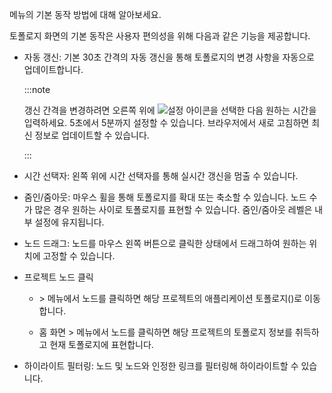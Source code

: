 <Cmdname sid="side_topology" className="uitext" /> 메뉴의 기본 동작 방법에 대해 알아보세요.

<ImgLang img="topology-control.png" desc="애플리케이션 토폴로지 기본 동작" />

토폴로지 화면의 기본 동작은 사용자 편의성을 위해 다음과 같은 기능을 제공합니다.

* 자동 갱신: 기본 30초 간격의 자동 갱신을 통해 토폴로지의 변경 사항을 자동으로 업데이트합니다. 

  :::note

  갱신 간격을 변경하려면 오른쪽 위에 ![설정 아이콘](/img/ico-setting.svg)을 선택한 다음 원하는 시간을 입력하세요. 5초에서 5분까지 설정할 수 있습니다. 브라우저에서 새로 고침하면 최신 정보로 업데이트할 수 있습니다.

  :::

* 시간 선택자: 왼쪽 위에 시간 선택자를 통해 실시간 갱신을 멈출 수 있습니다. 

* 줌인/줌아웃: 마우스 휠을 통해 토폴로지를 확대 또는 축소할 수 있습니다. 노드 수가 많은 경우 원하는 사이로 토폴로지를 표현할 수 있습니다. 줌인/줌아웃 레벨은 내부 설정에 유지됩니다.

* 노드 드래그: 노드를 마우스 왼쪽 버튼으로 클릭한 상태에서 드래그하여 원하는 위치에 고정할 수 있습니다.

* 프로젝트 노드 클릭

  * <Cmdname sid="side_dashboard" className="uitext" /> &gt; <Cmdname sid="side_appTopology" className="uitext" /> 메뉴에서 노드를 클릭하면 해당 프로젝트의 애플리케이션 토폴로지(<Cmdname sid="side_instanceTopology" className="uitext" />)로 이동합니다.

  * 홈 화면 &gt; <Cmdname sid="side_integratedTopology" className="uitext" /> 메뉴에서 노드를 클릭하면 해당 프로젝트의 토폴로지 정보를 취득하고 현재 토폴로지에 표현합니다.

* 하이라이트 필터링: 노드 및 노드와 인정한 링크를 필터링해 하이라이트할 수 있습니다.